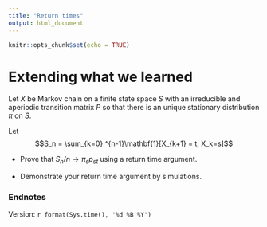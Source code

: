 ```yaml
---
title: "Return times"
output: html_document
---
```


```r
knitr::opts_chunk$set(echo = TRUE)
```



# Extending what we learned

Let $X$ be Markov chain on a finite state space $S$ with an irreducible and aperiodic transition matrix $P$ so that there is an unique stationary distribution $\pi$ on $S$.

Let 
$$S_n = \sum_{k=0} ^{n-1}\mathbf{1}[X_{k+1} = t, X_k=s]$$

* Prove that $S_n/n \to \pi_s p_{st}$ using a return time argument. 

* Demonstrate your return time argument by simulations.  


### Endnotes

Version: `r format(Sys.time(), '%d %B %Y')`



